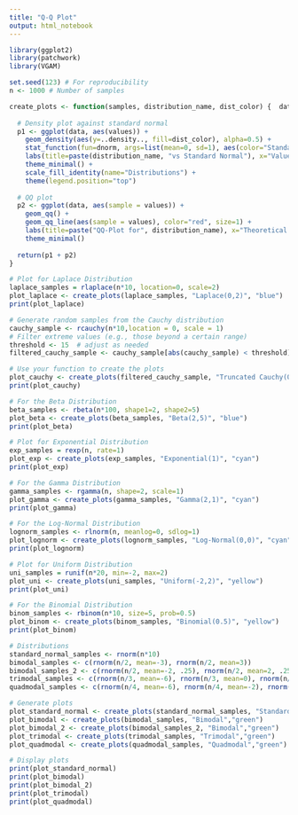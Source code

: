 ---
title: "Q-Q Plot"
output: html_notebook
---
```{r}
library(ggplot2)
library(patchwork)
library(VGAM)

set.seed(123) # For reproducibility
n <- 1000 # Number of samples

create_plots <- function(samples, distribution_name, dist_color) {  data <- data.frame(values = samples)
  
  # Density plot against standard normal
  p1 <- ggplot(data, aes(values)) + 
    geom_density(aes(y=..density.., fill=dist_color), alpha=0.5) +
    stat_function(fun=dnorm, args=list(mean=0, sd=1), aes(color="Standard Normal"), size=1) +
    labs(title=paste(distribution_name, "vs Standard Normal"), x="Value", y="Density") +
    theme_minimal() +
    scale_fill_identity(name="Distributions") +
    theme(legend.position="top")
  
  # QQ plot
  p2 <- ggplot(data, aes(sample = values)) +
    geom_qq() +
    geom_qq_line(aes(sample = values), color="red", size=1) +
    labs(title=paste("QQ-Plot for", distribution_name), x="Theoretical Quantiles", y="Sample Quantiles") +
    theme_minimal()
  
  return(p1 + p2)
}
```


```{r}
# Plot for Laplace Distribution
laplace_samples = rlaplace(n*10, location=0, scale=2)
plot_laplace <- create_plots(laplace_samples, "Laplace(0,2)", "blue")
print(plot_laplace)

# Generate random samples from the Cauchy distribution
cauchy_sample <- rcauchy(n*10,location = 0, scale = 1)
# Filter extreme values (e.g., those beyond a certain range)
threshold <- 15  # adjust as needed
filtered_cauchy_sample <- cauchy_sample[abs(cauchy_sample) < threshold]

# Use your function to create the plots
plot_cauchy <- create_plots(filtered_cauchy_sample, "Truncated Cauchy(0,1)", "blue")
print(plot_cauchy)

# For the Beta Distribution
beta_samples <- rbeta(n*100, shape1=2, shape2=5)
plot_beta <- create_plots(beta_samples, "Beta(2,5)", "blue")
print(plot_beta)

# Plot for Exponential Distribution
exp_samples = rexp(n, rate=1)
plot_exp <- create_plots(exp_samples, "Exponential(1)", "cyan")
print(plot_exp)

# For the Gamma Distribution
gamma_samples <- rgamma(n, shape=2, scale=1)
plot_gamma <- create_plots(gamma_samples, "Gamma(2,1)", "cyan")
print(plot_gamma)

# For the Log-Normal Distribution
lognorm_samples <- rlnorm(n, meanlog=0, sdlog=1)
plot_lognorm <- create_plots(lognorm_samples, "Log-Normal(0,0)", "cyan")
print(plot_lognorm)

# Plot for Uniform Distribution
uni_samples = runif(n*20, min=-2, max=2)
plot_uni <- create_plots(uni_samples, "Uniform(-2,2)", "yellow")
print(plot_uni)

# For the Binomial Distribution
binom_samples <- rbinom(n*10, size=5, prob=0.5)
plot_binom <- create_plots(binom_samples, "Binomial(0.5)", "yellow")
print(plot_binom)

```

```{r}
# Distributions
standard_normal_samples <- rnorm(n*10)
bimodal_samples <- c(rnorm(n/2, mean=-3), rnorm(n/2, mean=3))
bimodal_samples_2 <- c(rnorm(n/2, mean=-2, .25), rnorm(n/2, mean=2, .25))
trimodal_samples <- c(rnorm(n/3, mean=-6), rnorm(n/3, mean=0), rnorm(n/3, mean=6))
quadmodal_samples <- c(rnorm(n/4, mean=-6), rnorm(n/4, mean=-2), rnorm(n/4, mean=2), rnorm(n/4, mean=6))

# Generate plots
plot_standard_normal <- create_plots(standard_normal_samples, "Standard Normal","green")
plot_bimodal <- create_plots(bimodal_samples, "Bimodal","green")
plot_bimodal_2 <- create_plots(bimodal_samples_2, "Bimodal","green")
plot_trimodal <- create_plots(trimodal_samples, "Trimodal","green")
plot_quadmodal <- create_plots(quadmodal_samples, "Quadmodal","green")

# Display plots
print(plot_standard_normal)
print(plot_bimodal)
print(plot_bimodal_2)
print(plot_trimodal)
print(plot_quadmodal)

```

